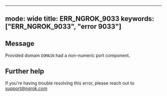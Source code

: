 
---
mode: wide
title: ERR_NGROK_9033
keywords: ["ERR_NGROK_9033", "error 9033"]
---

## Message
Provided domain `DOMAIN` had a non-numeric port component.




## Further help
If you're having trouble resolving this error, please reach out to [support@ngrok.com](mailto:support@ngrok.com?subject=Help%20with%20ERR_NGROK_9033)

